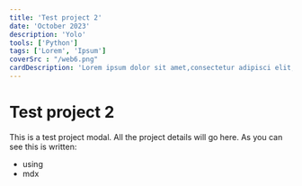 ```yaml
---
title: 'Test project 2'
date: 'October 2023'
description: 'Yolo'
tools: ['Python']
tags: ['Lorem', 'Ipsum']
coverSrc : "/web6.png"
cardDescription: 'Lorem ipsum dolor sit amet,consectetur adipisci elit, sed do eiusmod tempor incidunt ut labore et dolore magna aliqua. Ut enim ad minim veniam, quis nostrum exercitationem ullamco laboriosam, nisi ut aliquid ex ea commodi consequatur. Duis aute irure reprehenderit in voluptate velit esse cillum dolore eu fugiat nulla pariatur. Excepteur sint obcaecat cupiditat non proident, sunt in culpa qui officia deserunt mollit anim id est laborum.'
---
```



# Test project 2

This is a test project modal.
All the project details will go here.
As you can see this is written:
- using
- mdx
